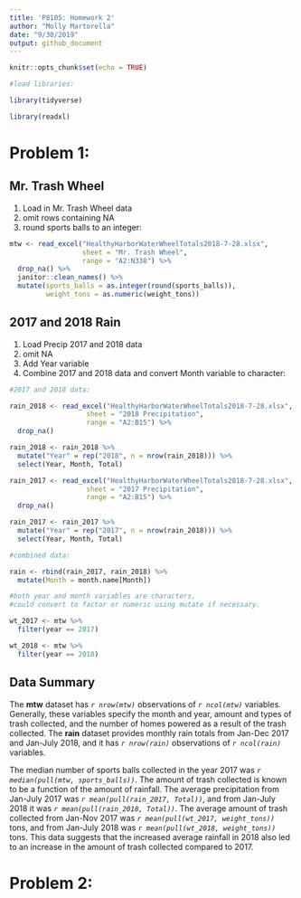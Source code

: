 ```yaml
---
title: 'P8105: Homework 2'
author: "Molly Martorella"
date: "9/30/2019"
output: github_document
---
```


```r
knitr::opts_chunk$set(echo = TRUE)

#load libraries:

library(tidyverse)

library(readxl)

```


# Problem 1:

## Mr. Trash Wheel

1. Load in Mr. Trash Wheel data 
2. omit rows containing NA 
3. round sports balls to an integer:

```r

mtw <- read_excel("HealthyHarborWaterWheelTotals2018-7-28.xlsx", 
                  sheet = "Mr. Trash Wheel", 
                  range = "A2:N338") %>% 
  drop_na() %>% 
  janitor::clean_names() %>% 
  mutate(sports_balls = as.integer(round(sports_balls)),
         weight_tons = as.numeric(weight_tons))

```

## 2017 and 2018 Rain

1. Load Precip 2017 and 2018 data
2. omit NA
3. Add Year variable
4. Combine 2017 and 2018 data and convert Month variable to character:

```r

#2017 and 2018 data:

rain_2018 <- read_excel("HealthyHarborWaterWheelTotals2018-7-28.xlsx",
                   sheet = "2018 Precipitation",
                   range = "A2:B15") %>% 
  drop_na()

rain_2018 <- rain_2018 %>% 
  mutate("Year" = rep("2018", n = nrow(rain_2018))) %>% 
  select(Year, Month, Total)

rain_2017 <- read_excel("HealthyHarborWaterWheelTotals2018-7-28.xlsx",
                   sheet = "2017 Precipitation",
                   range = "A2:B15") %>% 
  drop_na()

rain_2017 <- rain_2017 %>% 
  mutate("Year" = rep("2017", n = nrow(rain_2018))) %>% 
  select(Year, Month, Total)

#combined data:

rain <- rbind(rain_2017, rain_2018) %>% 
  mutate(Month = month.name[Month])

#both year and month variables are characters, 
#could convert to factor or numeric using mutate if necessary.

wt_2017 <- mtw %>% 
  filter(year == 2017)

wt_2018 <- mtw %>% 
  filter(year == 2018)

```

## Data Summary

The __mtw__ dataset has *`r nrow(mtw)`* observations of *`r ncol(mtw)`* variables. Generally, these variables specify the month and year, amount and types of trash collected, and the number of homes powered as a result of the trash collected. The __rain__ dataset provides monthly rain totals from Jan-Dec 2017 and Jan-July 2018, and it has *`r nrow(rain)`* observations of *`r ncol(rain)`* variables.

The median number of sports balls collected in the year 2017 was *`r median(pull(mtw, sports_balls))`*. The amount of trash collected is known to be a function of the amount of rainfall. The average precipitation from Jan-July 2017 was *`r mean(pull(rain_2017, Total))`*, and from Jan-July 2018 it was *`r mean(pull(rain_2018, Total))`*. The average amount of trash collected from Jan-Nov 2017 was *`r mean(pull(wt_2017, weight_tons))`* tons, and from Jan-July 2018 was *`r mean(pull(wt_2018, weight_tons))`* tons. This data suggests that the increased average rainfall in 2018 also led to an increase in the amount of trash collected compared to 2017.

# Problem 2:

